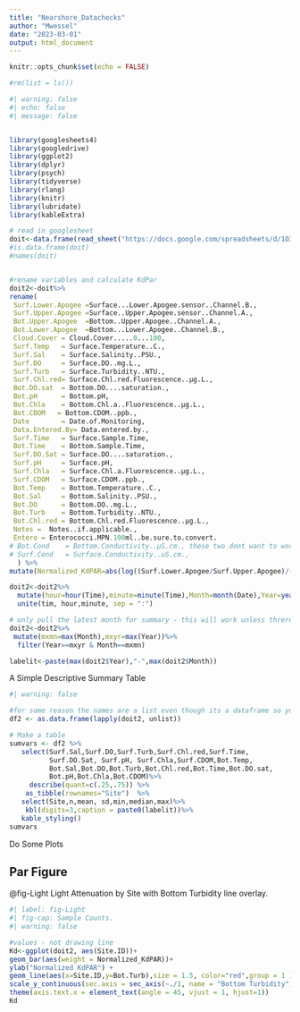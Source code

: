 ```yaml
---
title: "Nearshore_Datachecks"
author: "Mwessel"
date: "2023-03-01"
output: html_document
---
```


```r
knitr::opts_chunk$set(echo = FALSE)

#rm(list = ls())
```



```r
#| warning: false
#| echo: false
#| message: false


library(googlesheets4)
library(googledrive)
library(ggplot2)
library(dplyr)
library(psych)
library(tidyverse)
library(rlang)
library(knitr)
library(lubridate)
library(kableExtra)

# read in googlesheet
doit<-data.frame(read_sheet("https://docs.google.com/spreadsheets/d/1O3O3QfYCOVuQg-1aztPyQRtN_W9uO2i4yToqhNFGZ1Y/edit?usp=sharing"))
#is.data.frame(doit)
#names(doit)


#rename variables and calculate KdPar
doit2<-doit%>%
rename(
 Surf.Lower.Apogee =Surface...Lower.Apogee.sensor..Channel.B.,
 Surf.Upper.Apogee =Surface..Upper.Apogee.sensor..Channel.A.,
 Bot.Upper.Apogee  =Bottom..Upper.Apogee..Channel.A.,
 Bot.Lower.Apogee  =Bottom...Lower.Apogee..Channel.B.,
 Cloud.Cover = Cloud.Cover.....0...100,
 Surf.Temp   = Surface.Temperature..C.,
 Surf.Sal    = Surface.Salinity..PSU.,
 Surf.DO     = Surface.DO..mg.L.,
 Surf.Turb   = Surface.Turbidity..NTU.,
 Surf.Chl.red= Surface.Chl.red.Fluorescence..µg.L.,
 Bot.DO.sat  = Bottom.DO....saturation.,
 Bot.pH      = Bottom.pH,
 Bot.Chla    = Bottom.Chl.a..Fluorescence..µg.L.,
 Bot.CDOM   = Bottom.CDOM..ppb.,
 Date        = Date.of.Monitoring,
 Data.Entered.By= Data.entered.by.,
 Surf.Time   = Surface.Sample.Time,
 Bot.Time    = Bottom.Sample.Time,
 Surf.DO.Sat = Surface.DO....saturation.,
 Surf.pH     = Surface.pH,
 Surf.Chla   = Surface.Chl.a.Fluorescence..µg.L.,
 Surf.CDOM   = Surface.CDOM..ppb.,
 Bot.Temp    = Bottom.Temperature..C.,
 Bot.Sal     = Bottom.Salinity..PSU.,
 Bot.DO      = Bottom.DO..mg.L.,
 Bot.Turb    = Bottom.Turbidity..NTU.,
 Bot.Chl.red = Bottom.Chl.red.Fluorescence..µg.L.,
 Notes =  Notes..if.applicable.,
 Entero = Enterococci.MPN.100ml..be.sure.to.convert.
# Bot.Cond    = Bottom.Conductivity..μS.cm., these two dont want to work
# Surf.Cond   = Surface.Conductivity..uS.cm.,
  ) %>%
mutate(Normalized_KdPAR=abs(log((Surf.Lower.Apogee/Surf.Upper.Apogee)/(Bot.Lower.Apogee/Bot.Upper.Apogee))))

doit2<-doit2%>%
  mutate(hour=hour(Time),minute=minute(Time),Month=month(Date),Year=year(Date))%>%
  unite(tim, hour,minute, sep = ":")

# only pull the latest month for summary - this will work unless threre is a sampling event that crosses a month
doit2<-doit2%>%
 mutate(mxmn=max(Month),mxyr=max(Year))%>%
  filter(Year==mxyr & Month==mxmn)

labelit<-paste(max(doit2$Year),"-",max(doit2$Month))

```

A Simple Descriptive Summary Table
```r
#| warning: false

#for some reason the names are a list even though its a dataframe so you have to unlist it;
df2 <- as.data.frame(lapply(doit2, unlist))

# Make a table
sumvars <- df2 %>%
   select(Surf.Sal,Surf.DO,Surf.Turb,Surf.Chl.red,Surf.Time,
          Surf.DO.Sat, Surf.pH, Surf.Chla,Surf.CDOM,Bot.Temp,
          Bot.Sal,Bot.DO,Bot.Turb,Bot.Chl.red,Bot.Time,Bot.DO.sat,
          Bot.pH,Bot.Chla,Bot.CDOM)%>%
     describe(quant=c(.25,.75)) %>%
    as_tibble(rownames="Site")  %>%
   select(Site,n,mean, sd,min,median,max)%>%
    kbl(digits=3,caption = paste0(labelit))%>%
   kable_styling()
sumvars

```


Do Some Plots

## Par Figure

@fig-Light Light Attenuation by Site with Bottom Turbidity line overlay.

```r
#| label: fig-Light
#| fig-cap: Sample Counts.
#| warning: false

#values - not drawing line
Kd<-ggplot(doit2, aes(Site.ID))+
geom_bar(aes(weight = Normalized_KdPAR))+
ylab("Normalized KdPAR") +
geom_line(aes(x=Site.ID,y=Bot.Turb),size = 1.5, color="red",group = 1 ) +
scale_y_continuous(sec.axis = sec_axis(~./1, name = "Bottom Turbidity")) +
theme(axis.text.x = element_text(angle = 45, vjust = 1, hjust=1))
Kd

```







